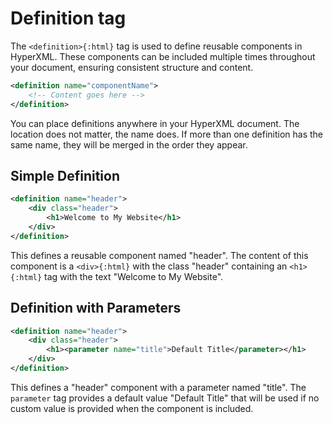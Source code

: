 
# Definition tag

The `<definition>{:html}` tag is used to define reusable components in HyperXML. These components can 
be included multiple times throughout your document, ensuring consistent structure and content.

```xml filename="hyperxml" copy
<definition name="componentName">
    <!-- Content goes here -->
</definition>
```

<Callout type="info">
    You can place definitions anywhere in your HyperXML document.
    The location does not matter, the name does. If more than
    one definition has the same name, they will be merged
    in the order they appear.
</Callout>

## Simple Definition

```xml filename="hyperxml" copy
<definition name="header">
    <div class="header">
        <h1>Welcome to My Website</h1>
    </div>
</definition>
```

This defines a reusable component named "header". The content of this component is a `<div>{:html}`
with the class "header" containing an `<h1>{:html}` tag with the text "Welcome to My Website".

## Definition with Parameters

```xml filename="hyperxml" copy
<definition name="header">
    <div class="header">
        <h1><parameter name="title">Default Title</parameter></h1>
    </div>
</definition>
```

This defines a "header" component with a parameter named "title". The `parameter` tag provides a default 
value "Default Title" that will be used if no custom value is provided when the component is included.